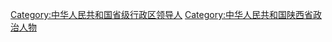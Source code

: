 [[Category:中华人民共和国省级行政区领导人|Category:中华人民共和国省级行政区领导人]]
[[Category:中华人民共和国陕西省政治人物|Category:中华人民共和国陕西省政治人物]]